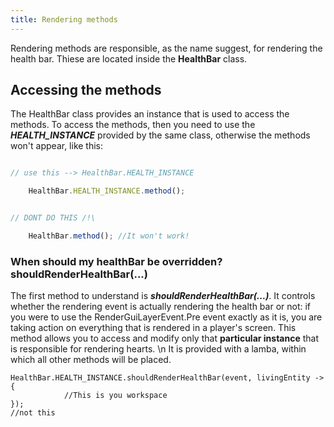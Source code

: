 ```yaml
---
title: Rendering methods
---
```


Rendering methods are responsible, as the name suggest, for rendering the health bar. Thiese are located inside the
**HealthBar** class.

## Accessing the methods
The HealthBar class provides an instance that is used to access the methods. To access the methods, then
you need to use the _**HEALTH_INSTANCE**_ provided by the same class, otherwise the methods won't appear, like this:



<CodeTabs>

```js !!tabs ModEvents.class

// use this --> HealthBar.HEALTH_INSTANCE

    HealthBar.HEALTH_INSTANCE.method();
```
```js !!tabs ModEvents.class

// DONT DO THIS /!\

    HealthBar.method(); //It won't work!

```

</CodeTabs>

### When should my healthBar be overridden? **shouldRenderHealthBar(...)**

The first method to understand is **_shouldRenderHealthBar(...)_**. It controls whether the rendering event is actually
rendering the health bar or not: if you were to use the RenderGuiLayerEvent.Pre event exactly as it is, you are
taking action on everything that is rendered in a player's screen. This method allows you to access and modify
only that **particular instance** that is responsible for rendering hearts. \n
It is provided with a lamba, within which all other methods will be placed.

```
HealthBar.HEALTH_INSTANCE.shouldRenderHealthBar(event, livingEntity -> {
            //This is you workspace
});
//not this
```